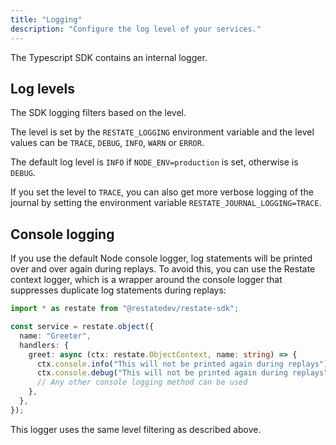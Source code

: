 ```yaml
---
title: "Logging"
description: "Configure the log level of your services."
---
```


The Typescript SDK contains an internal logger.

## Log levels
The SDK logging filters based on the level.

The level is set by the `RESTATE_LOGGING` environment variable and the level values can be `TRACE`, `DEBUG`, `INFO`, `WARN` or `ERROR`.

The default log level is `INFO` if `NODE_ENV=production` is set, otherwise is `DEBUG`.

If you set the level to `TRACE`, you can also get more verbose logging of the journal by setting the environment variable `RESTATE_JOURNAL_LOGGING=TRACE`.

## Console logging

If you use the default Node console logger, log statements will be printed over and over again during replays.
To avoid this, you can use the Restate context logger, which is a wrapper around the console logger that suppresses duplicate log statements during replays:

```typescript {CODE_LOAD::ts/src/develop/logging.ts} 
import * as restate from "@restatedev/restate-sdk";

const service = restate.object({
  name: "Greeter",
  handlers: {
    greet: async (ctx: restate.ObjectContext, name: string) => {
      ctx.console.info("This will not be printed again during replays");
      ctx.console.debug("This will not be printed again during replays");
      // Any other console logging method can be used
    },
  },
});
```

This logger uses the same level filtering as described above.
